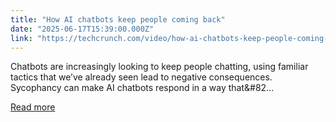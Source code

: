 ```yaml
---
title: "How AI chatbots keep people coming back"
date: "2025-06-17T15:39:00.000Z"
link: "https://techcrunch.com/video/how-ai-chatbots-keep-people-coming-back/"
---
```


Chatbots are increasingly looking to keep people chatting, using familiar tactics that we&#8217;ve already seen lead to negative consequences. Sycophancy can make AI chatbots respond in a way that&#82...

[Read more](https://techcrunch.com/video/how-ai-chatbots-keep-people-coming-back/)
